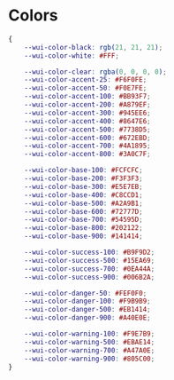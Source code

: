 # Colors
``` css
{
    --wui-color-black: rgb(21, 21, 21);
    --wui-color-white: #FFF;

    --wui-color-clear: rgba(0, 0, 0, 0);
    --wui-color-accent-25: #F6F0FE;
    --wui-color-accent-50: #F0E7FE;
    --wui-color-accent-100: #BB93F7;
    --wui-color-accent-200: #A879EF;
    --wui-color-accent-300: #945EE6;
    --wui-color-accent-400: #8647E6;
    --wui-color-accent-500: #7738D5;
    --wui-color-accent-600: #672EBD;
    --wui-color-accent-700: #4A1895;
    --wui-color-accent-800: #3A0C7F;

    --wui-color-base-100: #FCFCFC;
    --wui-color-base-200: #F3F3F3;
    --wui-color-base-300: #E5E7EB;
    --wui-color-base-400: #C8CCD1;
    --wui-color-base-500: #A2A9B1;
    --wui-color-base-600: #72777D;
    --wui-color-base-700: #54595D;
    --wui-color-base-800: #202122;
    --wui-color-base-900: #141414;

    --wui-color-success-100: #B9F9D2;
    --wui-color-success-500: #15EA69;
    --wui-color-success-700: #0EA44A;
    --wui-color-success-900: #006B2A;

    --wui-color-danger-50: #FEF0F0;
    --wui-color-danger-100: #F9B9B9;
    --wui-color-danger-500: #EB1414;
    --wui-color-danger-900: #A40E0E;

    --wui-color-warning-100: #F9E7B9;
    --wui-color-warning-500: #EBAE14;
    --wui-color-warning-700: #A47A0E;
    --wui-color-warning-900: #805C00;
}
```